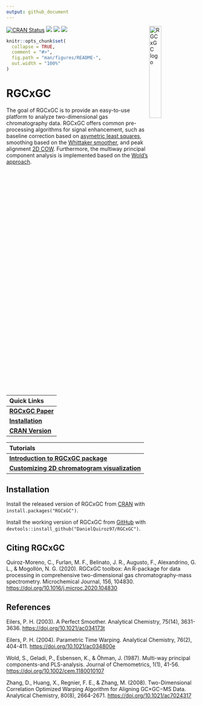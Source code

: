 ```yaml
---
output: github_document
---
```


<img src="vignettes/RGCxGC.png" alt="RGCxGC logo" align="right" width = "25%" height="25%"/>

<!-- README.md is generated from README.Rmd. Please edit that file -->
<!-- badges: start -->
[![CRAN Status](http://www.r-pkg.org/badges/version/RGCxGC?color=yellow)](https://cran.r-project.org/package=RGCxGC)
[![](http://cranlogs.r-pkg.org/badges/grand-total/RGCxGC?color=orange)](https://cran.r-project.org/package=RGCxGC)
[![](http://cranlogs.r-pkg.org/badges/RGCxGC?color=blue)](https://cran.r-project.org/package=RGCxGC)
[![](http://cranlogs.r-pkg.org/badges/last-week/RGCxGC?color=green)](https://cran.r-project.org/package=RGCxGC)
<!-- badges: end -->

```r
knitr::opts_chunk$set(
  collapse = TRUE,
  comment = "#>",
  fig.path = "man/figures/README-",
  out.width = "100%"
)
```

# RGCxGC

The goal of RGCxGC is to provide an easy-to-use platform to analyze
two-dimensional gas chromatography data. RGCxGC offers common pre-processing 
algorithms for signal enhancement, such as baseline correction based on
[asymetric least squares](https://pubs.acs.org/doi/abs/10.1021/ac034800e), 
smoothing based on the [Whittaker smoother](https://pubs.acs.org/doi/abs/10.1021/ac034173t), and
peak alignment [2D COW](https://pubs.acs.org/doi/abs/10.1021/ac7024317). 
Furthermore, the multiway principal component analysis is implemented based
on the [Wold's approach](https://onlinelibrary.wiley.com/doi/abs/10.1002/cem.1180010107).


<!-- Links: start -->
|   Quick Links  |
|:-------|
| [**RGCxGC Paper**](https://www.sciencedirect.com/science/article/abs/pii/S0026265X20304914) |
| [**Installation**](https://github.com/DanielQuiroz97/RGCxGC#Installation) |
| [**CRAN Version**](https://cran.r-project.org/package=RGCxGC) |

|   Tutorials  |
|:-------|
| [**Introduction to RGCxGC package**](https://cran.r-project.org/web/packages/RGCxGC/vignettes/Explanation.html) |
| [**Customizing 2D chromatogram visualization**](https://cran.rstudio.com/web/packages/RGCxGC/vignettes/plotting_chromatograms.html)|

<!-- Links: end -->


## Installation

Install the released version of RGCxGC from [CRAN](https://CRAN.R-project.org) with `install.packages("RGCxGC")`.

Install the working version of RGCxGC from [GitHub](https://github.com) with `devtools::install_github("DanielQuiroz97/RGCxGC")`.

## Citing RGCxGC
Quiroz-Moreno, C., Furlan, M. F., Belinato, J. R., Augusto, F., Alexandrino,
G. L., & Mogollón, N. G. (2020). RGCxGC toolbox: An R-package for data 
processing in comprehensive two-dimensional gas
chromatography-mass spectrometry. Microchemical Journal, 156, 104830.
[https://doi.org/10.1016/j.microc.2020.104830](https://doi.org/10.1016/j.microc.2020.104830)


## References
Eilers, P. H. (2003). A Perfect Smoother. Analytical Chemistry, 75(14),
3631-3636. [https://doi.org/10.1021/ac034173t](https://doi.org/10.1021/ac034173t)

Eilers, P. H. (2004). Parametric Time Warping. Analytical Chemistry, 76(2),
404-411. [https://doi.org/10.1021/ac034800e](https://doi.org/10.1021/ac034800e)

Wold, S., Geladi, P., Esbensen, K., & Öhman, J. (1987).
Multi-way principal components-and PLS-analysis. Journal of Chemometrics, 1(1),
41-56. [https://doi.org/10.1002/cem.1180010107](https://doi.org/10.1002/cem.1180010107)

Zhang, D., Huang, X., Regnier, F. E., & Zhang, M. (2008). Two-Dimensional
Correlation Optimized Warping Algorithm for Aligning GC×GC−MS Data.
Analytical Chemistry, 80(8), 2664-2671. 
[https://doi.org/10.1021/ac7024317]([https://doi.org/10.1021/ac7024317])
